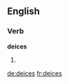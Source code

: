 
==English==

===Verb===
'''deices'''

# {{third-person singular of|[[deice]]}}

[[de:deices]]
[[fr:deices]]